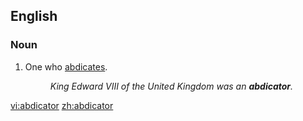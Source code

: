 ==English==

===Noun===
{{en-noun}}
# One who [[abdicate|abdicates]].
#:''King Edward VIII of the United Kingdom was an '''abdicator'''.''

[[vi:abdicator]]
[[zh:abdicator]]